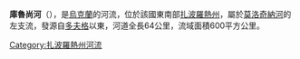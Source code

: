 '''庫魯尚河'''（{{lang-uk|Курушан}}），是[[烏克蘭|烏克蘭]]的河流，位於該國東南部[[扎波羅熱州|扎波羅熱州]]，屬於[[莫洛奇納河|莫洛奇納河]]的左支流，發源自[[多夫格_(切爾尼戈夫區)|多夫格]]以東，河道全長64公里，流域面積600平方公里。

{{DEFAULTSORT:Курушан}}
[[Category:扎波羅熱州河流|Category:扎波羅熱州河流]]


{{Ukraine-river-stub}}